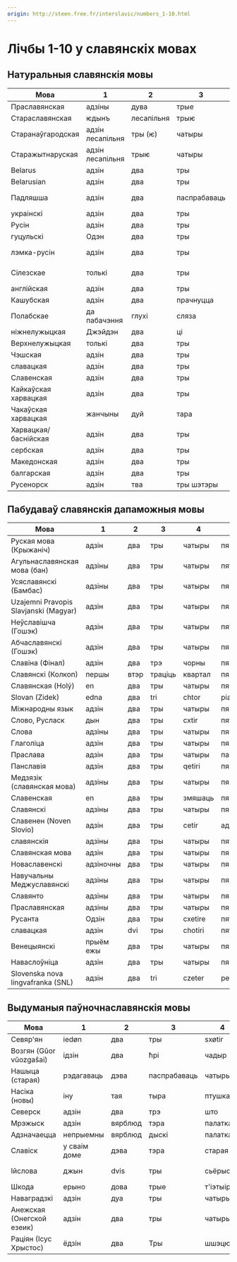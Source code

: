 ```yaml
---
origin: http://steen.free.fr/interslavic/numbers_1-10.html
---
```


# Лічбы 1-10 у славянскіх мовах

## Натуральныя славянскія мовы

| Мова | 1 | 2 | 3 | 4 | 5 | 6 | 7 | 8 | 9 | 10 |
| ------------------ | ------ | ---- | ------ | ------------ | ------ | ------ | ------ | ----------- | -------- | -------- |
| Праславянская | адзіны | дува | трые | чатыры | пяць | шэсць | сем | восем | дзевяць | дзесяць |
| Стараславянская | ѥдынъ | лесапільня | трыѥ | чатыры | пѧт | шэсць | сем | восем | дзяўчына | дэсѧт |
| Старанаўгародская | адзін лесапільня | тры (ѥ) | чатыры | пѧт | шэсць | сем | восем | дзяўчына | дэсѧт |
| Старажытнаруская | адзін лесапільня | трыѥ | чатыры | пѧт | шэсць | сем | восем | дзяўчына | дэсѧт |
| Belarus | адзін | два | тры | чатыры | пяць | шэсць | сем | восемь | дзевяць | дзесяць |
| Belarusian          | адзін  | два  | тры    | чатыры       | пяць   | шэсць  | сем    | восем       | дзевяць  | дзесяць  |
| Падляшша | адзін | два | паспрабаваць | чатыры | пяць | шэсць | Я | па паветры | дзевяць | дзесяць |
| украінскі | адзін | два | тры | чатыры | пяць | шэсць | сім | восем | дзевяць | дзесяць |
| Русін | адзін | два | тры | чатыры | пяць | шэсць | сем | усім | дзевяць | дзесяць |
| гуцульскі | Одэн | два | тры | şterǐ | pǐechǐ | şîschǐ | сім | візім | deawichǐ | deasichǐ |
| лэмка-русін | адзін | два | тры | шпількі, шпількі | пяць | шыфер | сім | восем, восем | дзевяць | дзесяць |
| Сілезскае | толькі | два | тры | пяць | pjyńć | шэсць | на сем | уозьым | dźewjyńć | dźeśyńć |
| англійская | адзін | два | тры | чатыры | пяць | шэсць | сем | восем | дзевяць | дзесяць |
| Кашубская | адзін | два | прачнуцца | sztre | piãc | Szesc | сем | нават не | dzewiãc | dzesãc |
| Полабскае | да пабачэння | глухі | сляза | цытаваць | пåт | апошні | сідзем | вісем | дзіваць | disąt |
| ніжнелужыцкая | Джэйдэн | два | цi | стыры | pěś | шэсць | седзім | восьмы | агай | вы |
| Верхнелужыцкая | толькі | два | тры | чатыры | выпякаць | шэсць | сідом | вусім | dźewjeć | дзесаць |
| Чэшская | адзін | два | тры | чатыры | пяць | шэсць | сем | восем | дзевяць | дзесяць |
| славацкая | адзін | два | тры | чатыры | пяць | шэсць | сем | восем | дзевяць | дзесяць |
| Славенская | адзін | два | тры | чатыры | пяць | шэсць | сем | восем | дзевяць | дзесяць |
| Кайкаўская харвацкая | адзін | два | тры | чатыры | пяць | шэсць | сем | восем | дзевяць | дзесяць |
| Чакаўская харвацкая | жанчыны | дуй | тара | чатыры | пяць | шэсць | седан | ошан | дзевяць | дзесяць |
| Харвацкая/баснійская | адзін | два | тры | чатыры | пяць | шэсць | сем | восем | дзевяць | дзесяць |
| сербская | адзін | два | тры | чатыры | пяць | шэсць | сем | восем | дзевяць | дзесяць |
| Македонская | адзін | два | тры | чатыры | пяць | шэсць | сем | восем | дзевяць | дзесяць |
| балгарская | адзін | два | тры | чатыры | пяць | шэсць | сем | восем | дзевяць | дзесяць |
| Русенорск | адзін | тва | тры шэтэры | pjôet | сест | сем | вôсом | багаты | адсутнасць |

## Пабудаваў славянскія дапаможныя мовы

| Мова | 1 | 2 | 3 | 4 | 5 | 6 | 7 | 8 | 9 | 10 |
| ------------------------------------ | ------ | ---- | ---- | ------- | ----- | ------ | ----- | ------ | ------- | ------- |
| Руская мова (Крыжаніч) | адзін | два | тры | чатыры | пяць | шэсць | сем | восем | дзевяць | дзесяць |
| Агульнаславянская мова (бан) | адзіны | два | тры | чатыры | пятаць | шэсць | сем | восем | дзевяць | дзесяць |
| Усяславянскі (Бамбас) | адзіны | два | тры | чатыры | пяць | шэсць | сем | восем | дыевіць | дыежат |
| Uzajemni Pravopis Slavjanski (Magyar) | адзін | два | тры | чатыры | пяць | шэсць | сёмы | восем | дзевяць | дзесяць |
| Неўславішча (Гошэк) | адзін | два | тры | чатыры | пятаць | шэсць | сем | восем | дзевяць | дзесяць |
| Абчаславянскі (Гошэк) | адзін | два | тры | чатыры | пяць | шэсцьj | сем | восем | дзевяць | дзесяць |
| Славіна (Фінал) | адзін | два | трэ | чорны | пяць | шэсць | сем | восем | дзевяць | дзесяць |
| Славянскі (Колкоп) | першы | втэр | траціць | квартал | пяць | ſix | сем | восем | дзевяць | дзесяць |
| Славянская (Holý) | en | два | тры | чатыры | пяць | шэсць | сем | восем | дзевяць | дзесяць |
| Slovan (Zidek) | edna | два | tri | chtor | piat | shest | sodum | osum | davet | dasot |
| Міжнародны язык | адзін | два | тры | чатыры | пяць | шэсць | сем | восем | дзевяць | дзесяць |
| Слово, Русласк | дын | два | тры | cxtir | пятка | sxes | Сіем | вось | распрацоўшчык | дэ |
| Слова | адзіны | два | тры | чатыры | пяць | шэсць | сем | восем | дзевяць | дзесяць |
| Глаголіца | адзін | два | тры | чатыры | пяць | шэсць | сем | восем | дзевяць | дзесяць |
| Праслава | адзін | два | тры | чатыры | пагладзіць | шэст | сем | асем | дэват | дэсат |
| Панславія | адзін | два | тры | qetiri | пяць | xest | сем | асем | дзевяць | дзесяць |
| Медзязік (славянская мова) | адзіны | два | тры | чатыры | пяць | гэта | сем | восем | дзевяць | дзесяць |
| Славенская | en | два | тры | змяшаць | пяць | s'es | тут | вось | распрацоўшчык | дэ |
| Славянскі | адзіны | два | тры | чатыры | пяць | шэсць | сем | восем | дзевяць | дзесяць |
| Славенен (Noven Slovio) | адзін | два | тры | cetir | адкладзены | xest | сем | асем | невент | дзесяць |
| славянскія | адзіны | два | тры | чатыры | пятка | шэсць | сем | восем | дзевяць | дзесяць |
| Славянская мова | адзін | два | тры | чатыры | пяць | шэсць | акрамя | восем | дзевяць | дзесяць |
| Новаславенскі | адзіночны | два | тры | чатыры | пяць | шэсць | сем | восем | дзевяць | дзесяць |
| Навучальны Меджуславянскі | адзіны | два | тры | чатыры | пяць | шэсць | сем | восем | дзевяць | дзесяць |
| Славянто | адзіны | два | тры | чатыры | пяць | шэсць | сем | восем | дзевяць | дзесяць |
| Праславянская | адзіны | два | тры | чатыры | пяць | шэсць | сем | восем | дзевяць | дзесяць |
| Русанта | Одзін | два | тры | cxetire | пятка | sxest | сем | усе | адхіляцца | дзесяць |
| славацкая | адзін | dvi | тры | chotiri | пяты | шэсці | сёмы | аседмі | дзявяты | дзесяты |
| Венецыянскі | прыём ежы | два | тры | чатыры | пяць | шэсць | сем | восем | дзевяць | дзесяць |
| Наваслоўніца | адзін | два | тры | чатыры | пяць | шэсць | сем | восем | дзевяць | дзесяць |
| Slovenska nova lingvafranka (SNL) | адзін | два | tri | czeter | pet | szest | sedem | vosem | devet | deset |

## Выдуманыя паўночнаславянскія мовы

| Мова | 1 | 2 | 3 | 4 | 5 | 6 | 7 | 8 | 9 | 10 |
| --------------------------- | ------- | ---- | ----- | --------- | ------- | ----- | ------- | --------- | --------- | ------- |
| Севяр'ян | iedøn | два | тры | sxøtir | пяць | sxest | сёмы | восем | дзевяць | дзесяць |
| Возгян (Gŭor vŭozgaŝai) | ідзін | два | ћрі | чадыр | пенћ | шэћ | сем | восем | дзёенћ | справа |
| Нашыца (старая) | рэдагаваць | дэва | паспрабаваць | чатыры | пяць | шэсць | сем | восем | дзевяць | дзесяць |
| Насіка (новы) | іну | тая | тыра | птушка | пяцьдзесят | так | сеттомі | стома | падлетак | тэсемці |
| Северск | адзін | два | трэ | што | пяць | шэсць | сем | восем | дзевяць | дзесяць |
| Мрэжыск | адзін | вярблюд | тэра | палатка | пінта | шаста | сем | восем | дзевяць | дзесяць |
| Адзначаецца | непрыемны | вярблюд | дыскі | палатка | паўлітра | шаста | сем | восем | дзевяць | дзесяць |
| Славіск | у сваім доме | дэва | тэра | старая | паўлітра | шашта | сем | мой стары | дзевяць | дэсат |
| Ійслова | джын | dvis | тры | сьёрыс | п'ем | яна | сёдэм | ästem | снег дысам |
| Шкода | ерыно | дова | трые | т'іэтыіры | малы | месца | уосме | дывіентэ | diesiente | - |
| Наваградзкі | адзін | дуа | тры | чатыры | пяты | шосты | Шэньі | восьмы | дзявяты | здарыцца |
| Анежская (Онегской езеик) | адзін | два | тры | чатыры | пяць | шэсць | сем | восем | дзевяць | дзесяць |
| Раціян (Ісус Хрыстос) | ёдзін | два | Тры | шшэцюры | - | - | - | - | - | - |

